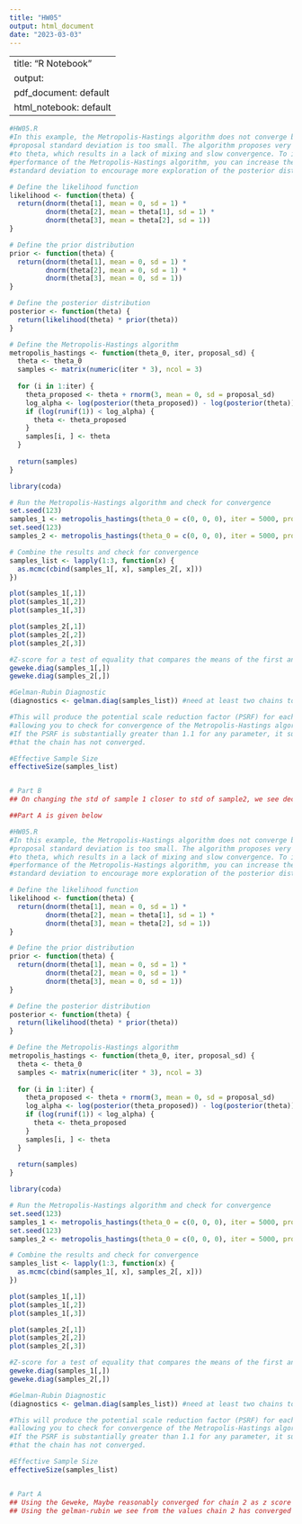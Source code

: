 ```yaml
---
title: "HW05"
output: html_document
date: "2023-03-03"
---
```

---
title: "R Notebook"
output:
  pdf_document: default
  html_notebook: default
---

```r
#HW05.R
#In this example, the Metropolis-Hastings algorithm does not converge because the 
#proposal standard deviation is too small. The algorithm proposes very small changes 
#to theta, which results in a lack of mixing and slow convergence. To improve the 
#performance of the Metropolis-Hastings algorithm, you can increase the proposal 
#standard deviation to encourage more exploration of the posterior distribution.

# Define the likelihood function
likelihood <- function(theta) {
  return(dnorm(theta[1], mean = 0, sd = 1) * 
         dnorm(theta[2], mean = theta[1], sd = 1) *
         dnorm(theta[3], mean = theta[2], sd = 1))
}

# Define the prior distribution
prior <- function(theta) {
  return(dnorm(theta[1], mean = 0, sd = 1) * 
         dnorm(theta[2], mean = 0, sd = 1) *
         dnorm(theta[3], mean = 0, sd = 1))
}

# Define the posterior distribution
posterior <- function(theta) {
  return(likelihood(theta) * prior(theta))
}
```


```r
# Define the Metropolis-Hastings algorithm
metropolis_hastings <- function(theta_0, iter, proposal_sd) {
  theta <- theta_0
  samples <- matrix(numeric(iter * 3), ncol = 3)
  
  for (i in 1:iter) {
    theta_proposed <- theta + rnorm(3, mean = 0, sd = proposal_sd)
    log_alpha <- log(posterior(theta_proposed)) - log(posterior(theta))
    if (log(runif(1)) < log_alpha) {
      theta <- theta_proposed
    }
    samples[i, ] <- theta
  }
  
  return(samples)
}
```


```r
library(coda)

# Run the Metropolis-Hastings algorithm and check for convergence
set.seed(123)
samples_1 <- metropolis_hastings(theta_0 = c(0, 0, 0), iter = 5000, proposal_sd = 2.6)
set.seed(123)
samples_2 <- metropolis_hastings(theta_0 = c(0, 0, 0), iter = 5000, proposal_sd = 2.65)

# Combine the results and check for convergence
samples_list <- lapply(1:3, function(x) {
  as.mcmc(cbind(samples_1[, x], samples_2[, x]))
})

plot(samples_1[,1])
plot(samples_1[,2])
plot(samples_1[,3])

plot(samples_2[,1])
plot(samples_2[,2])
plot(samples_2[,3])
```


```r
#Z-score for a test of equality that compares the means of the first and last parts of each chain
geweke.diag(samples_1[,])
geweke.diag(samples_2[,])

#Gelman-Rubin Diagnostic
(diagnostics <- gelman.diag(samples_list)) #need at least two chains to check for convergence

#This will produce the potential scale reduction factor (PSRF) for each parameter, 
#allowing you to check for convergence of the Metropolis-Hastings algorithm. 
#If the PSRF is substantially greater than 1.1 for any parameter, it suggests 
#that the chain has not converged.
```


```r
#Effective Sample Size
effectiveSize(samples_list)


# Part B
## On changing the std of sample 1 closer to std of sample2, we see decent but not perfect convergence for both chains as gelman rubin has a value of 1.01 and effective sample size is large enough to show the decent convergence for both chains but its not a perfect convergence. Perhaps if we increase the number of iterations it would converge perfectly.

##Part A is given below

```




```r
#HW05.R
#In this example, the Metropolis-Hastings algorithm does not converge because the 
#proposal standard deviation is too small. The algorithm proposes very small changes 
#to theta, which results in a lack of mixing and slow convergence. To improve the 
#performance of the Metropolis-Hastings algorithm, you can increase the proposal 
#standard deviation to encourage more exploration of the posterior distribution.

# Define the likelihood function
likelihood <- function(theta) {
  return(dnorm(theta[1], mean = 0, sd = 1) * 
         dnorm(theta[2], mean = theta[1], sd = 1) *
         dnorm(theta[3], mean = theta[2], sd = 1))
}

# Define the prior distribution
prior <- function(theta) {
  return(dnorm(theta[1], mean = 0, sd = 1) * 
         dnorm(theta[2], mean = 0, sd = 1) *
         dnorm(theta[3], mean = 0, sd = 1))
}

# Define the posterior distribution
posterior <- function(theta) {
  return(likelihood(theta) * prior(theta))
}
```


```r
# Define the Metropolis-Hastings algorithm
metropolis_hastings <- function(theta_0, iter, proposal_sd) {
  theta <- theta_0
  samples <- matrix(numeric(iter * 3), ncol = 3)
  
  for (i in 1:iter) {
    theta_proposed <- theta + rnorm(3, mean = 0, sd = proposal_sd)
    log_alpha <- log(posterior(theta_proposed)) - log(posterior(theta))
    if (log(runif(1)) < log_alpha) {
      theta <- theta_proposed
    }
    samples[i, ] <- theta
  }
  
  return(samples)
}
```


```r
library(coda)

# Run the Metropolis-Hastings algorithm and check for convergence
set.seed(123)
samples_1 <- metropolis_hastings(theta_0 = c(0, 0, 0), iter = 5000, proposal_sd = 0.001)
set.seed(123)
samples_2 <- metropolis_hastings(theta_0 = c(0, 0, 0), iter = 5000, proposal_sd = 3.000)

# Combine the results and check for convergence
samples_list <- lapply(1:3, function(x) {
  as.mcmc(cbind(samples_1[, x], samples_2[, x]))
})

plot(samples_1[,1])
plot(samples_1[,2])
plot(samples_1[,3])

plot(samples_2[,1])
plot(samples_2[,2])
plot(samples_2[,3])
```


```r
#Z-score for a test of equality that compares the means of the first and last parts of each chain
geweke.diag(samples_1[,])
geweke.diag(samples_2[,])

#Gelman-Rubin Diagnostic
(diagnostics <- gelman.diag(samples_list)) #need at least two chains to check for convergence

#This will produce the potential scale reduction factor (PSRF) for each parameter, 
#allowing you to check for convergence of the Metropolis-Hastings algorithm. 
#If the PSRF is substantially greater than 1.1 for any parameter, it suggests 
#that the chain has not converged.
```


```r
#Effective Sample Size
effectiveSize(samples_list)


# Part A
## Using the Geweke, Maybe reasonably converged for chain 2 as z score is less than 2, however one of the variable of chain 1 has a z score greater than 5 meaning that chain 1 has not converged.
## Using the gelman-rubin we see from the values chain 2 has converged decently but chain 1 has not converged as the value is greater than 1.

```
